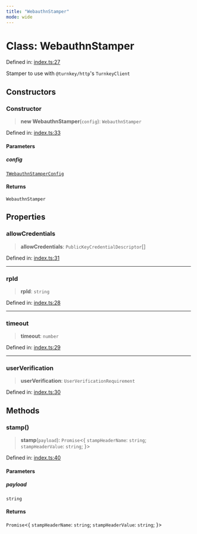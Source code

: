 ```yaml
---
title: "WebauthnStamper"
mode: wide
---
```

  
# Class: WebauthnStamper

Defined in: [index.ts:27](https://github.com/tkhq/sdk/blob/ee72856c3f450731d7501ab05001215768b71500/packages/webauthn-stamper/src/index.ts#L27)

Stamper to use with `@turnkey/http`'s `TurnkeyClient`

## Constructors

### Constructor

> **new WebauthnStamper**(`config`): `WebauthnStamper`

Defined in: [index.ts:33](https://github.com/tkhq/sdk/blob/ee72856c3f450731d7501ab05001215768b71500/packages/webauthn-stamper/src/index.ts#L33)

#### Parameters

##### config

[`TWebauthnStamperConfig`](../TWebauthnStamperConfig/readme)

#### Returns

`WebauthnStamper`

## Properties

### allowCredentials

> **allowCredentials**: `PublicKeyCredentialDescriptor`[]

Defined in: [index.ts:31](https://github.com/tkhq/sdk/blob/ee72856c3f450731d7501ab05001215768b71500/packages/webauthn-stamper/src/index.ts#L31)

***

### rpId

> **rpId**: `string`

Defined in: [index.ts:28](https://github.com/tkhq/sdk/blob/ee72856c3f450731d7501ab05001215768b71500/packages/webauthn-stamper/src/index.ts#L28)

***

### timeout

> **timeout**: `number`

Defined in: [index.ts:29](https://github.com/tkhq/sdk/blob/ee72856c3f450731d7501ab05001215768b71500/packages/webauthn-stamper/src/index.ts#L29)

***

### userVerification

> **userVerification**: `UserVerificationRequirement`

Defined in: [index.ts:30](https://github.com/tkhq/sdk/blob/ee72856c3f450731d7501ab05001215768b71500/packages/webauthn-stamper/src/index.ts#L30)

## Methods

### stamp()

> **stamp**(`payload`): `Promise`\<\{ `stampHeaderName`: `string`; `stampHeaderValue`: `string`; \}\>

Defined in: [index.ts:40](https://github.com/tkhq/sdk/blob/ee72856c3f450731d7501ab05001215768b71500/packages/webauthn-stamper/src/index.ts#L40)

#### Parameters

##### payload

`string`

#### Returns

`Promise`\<\{ `stampHeaderName`: `string`; `stampHeaderValue`: `string`; \}\>
